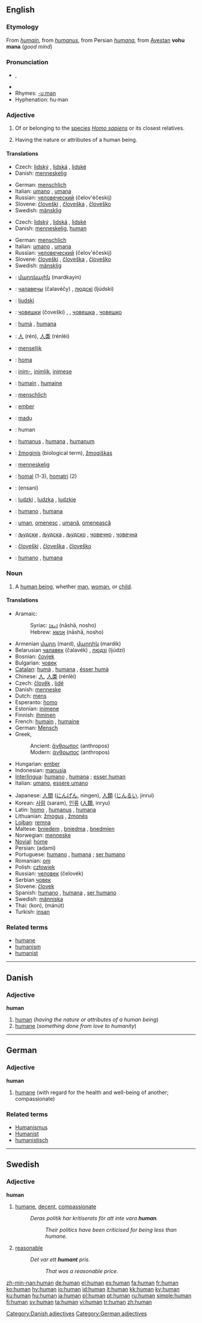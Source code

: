 {{wikipedia|dab=human (disambiguation)|human}}
==English==

{{rank|forth|fire|lost|380|human|kept|business|mean}}

===Etymology===
From {{MF.}} ''[[humain]]'', from {{L.}} ''[[humanus]]'', from Persian ''[[humana]]'', from [[Avestan]] '''vohu mana''' (''good mind'')

===Pronunciation===
* {{IPA|/ˈhjuːmən̩/}}, {{SAMPA|/"hju:m@n/}}
*{{audio|en-us-human.ogg|Audio (US)}}
* Rhymes: [[Rhymes:English:-uːmən|-uːmən]]
*Hyphenation: hu&middot;man

===Adjective===
{{en-adj-more}}

# {{notcomp}} Of or belonging to the [[species]] ''[[Homo sapiens]]'' or its closest relatives.
# {{comparable}} Having the nature or attributes of a human being.

====Translations====
{{trans-top|of or belonging to the species ''Homo sapiens''}}
*Czech: [[lidský]] {{m}}, [[lidská]] {{f}}, [[lidské]] {{n}}
*Danish: [[menneskelig]]
{{trans-mid}}
*German: [[menschlich]]
*Italian: [[umano]] {{m}}, [[umana]] {{f}}
*Russian: [[человеческий]] (čelov'éčeskij)
*Slovene: [[človeški]] {{m}}, [[človeška]] {{f}}, [[človeško]] {{n}}
*Swedish: [[mänsklig]] 
{{trans-bottom}}

{{trans-top|having the nature or attributes of a human species}}
*Czech: [[lidský]] {{m}}, [[lidská]] {{f}}, [[lidské]] {{n}}
*Danish: [[menneskelig]], [[#Danish|human]]
{{trans-mid}}
*German: [[menschlich]]
*Italian: [[umano]] {{m}}, [[umana]] {{f}}
*Russian: [[человеческий]] (čelov'éčeskij)
*Slovene: [[človeški]] {{m}}, [[človeška]] {{f}}, [[človeško]] {{n}}
*Swedish: [[mänsklig]] 
{{trans-bottom}}

{{checktrans}}
{{trans-top|Translations to be checked}}
*{{ttbc|Armenian}}: [[մարդկային]] (mardkayin)
*{{ttbc|Belarusian}}: [[чалавечы]] (čalavéčy) {{m}}, [[людскі]] (ljúdski) {{m}}
*{{ttbc|Bosnian}}: [[ljudski]] {{m}}
*{{ttbc|Bulgarian}}: [[човешки]] (čoveški) {{m}}, {{p}}, [[човешка]] {{f}}, [[човешко]] {{n}}
*{{ttbc|Catalan}}: [[humà]] {{m}}, [[humana]] {{f}}
*{{ttbc|Chinese}}: [[人]] (rén), [[人类]] (rénlèi)
*{{ttbc|Dutch}}: [[menselijk]]
*{{ttbc|Esperanto}}: [[homa]]
*{{ttbc|Estonian}}: [[inim-]], [[inimlik]], [[inimese]]
*{{ttbc|French}}: [[humain]] {{m}}, [[humaine]] {{f}}
*{{ttbc|German}}: [[menschlich]]
*{{ttbc|Hungarian}}: [[ember]]
*{{ttbc|Igbo}}: [[madụ]]
*{{ttbc|Interlingua}}: human
{{trans-mid}}
*{{ttbc|Latin}}: [[humanus]] {{m}}, [[humana]] {{f}}, [[humanum]] {{n}}
*{{ttbc|Lithuanian}}: [[žmoginis]] {{m}} (biological term), [[žmogiškas]] {{m}}
*{{ttbc|Norwegian}}: [[menneskelig]]
*{{ttbc|Novial}}: [[homal]] (1-3), [[homatri]] (2)
*{{ttbc|Persian}}: {{FAchar|[[انسانی]]}} (ensani)
*{{ttbc|Polish}}: [[ludzki]] {{m}}, [[ludzka]] {{f}}, [[ludzkie]] {{n}}
*{{ttbc|Portuguese}}: [[humano]] {{m}}, [[humana]] {{f}}
*{{ttbc|Romanian}}: [[uman]], [[omenesc]] {{m}}, [[umană]], [[omenească]] {{f}}
*{{ttbc|Serbian}}: [[људски]] {{m}}, [[људска]] {{f}}, [[људско]] {{n}}, [[човечнo]] {{n}}, [[човечнa]] {{f}}
*{{ttbc|Slovene}}: [[človeški]] {{m}}, [[človeška]] {{f}}, [[človeško]] {{n}}
*{{ttbc|Spanish}}: [[humano]] {{m}}, [[humana]] {{f}}
{{trans-bottom}}

===Noun===
{{wikipedia}}
{{en-noun}}

# A [[human being]], whether [[man]], [[woman]], or [[child]].

====Translations====

{{trans-top|a human being}}
*Aramaic:
*:Syriac: [[ܐܢܫܐ]] (nāshā, nosho) {{c}}
*:Hebrew: [[אנשא]] (nāshā, nosho) {{c}}
*Armenian [[մարդ]] (mard), [[մարդիկ]] (mardik) {{p}}
*Belarusian [[чалавек]] (čalavék) {{m}}, [[людзі]] (ljúdzi) {{p}}
*Bosnian: [[čovjek]] {{m}}
*Bulgarian: [[човек]] {{m}}
*[[Catalan]]: [[humà]] {{m}}, [[humana]] {{f}}, [[ésser humà]] {{m}}
*Chinese: [[人]], [[人类]] (rénlèi)
*Czech: [[člověk]] {{m}}, [[lidé]] {{mpl}}
*Danish: [[menneske]]
*Dutch: [[mens]] {{m}}
*Esperanto: [[homo]]
*Estonian: [[inimene]]
*Finnish: [[ihminen]]
*French: [[humain]] {{m}}, [[humaine]] {{f}}
*German: [[Mensch]] {{m}}
*Greek,
*:Ancient: [[ἄνθρωπος]] (anthropos) {{m}}
*:Modern: [[άνθρωπος]] (anthropos) {{m}}
*Hungarian: [[ember]]
*Indonesian: [[manusia]]
*[[Interlingua]]: [[humano]] {{m}}, [[humana]] {{f}}; [[esser human]]
*Italian: [[umano]], [[essere umano]]
{{trans-mid}}
*Japanese: [[人間]] ([[にんげん]], ningen), [[人類]] ([[じんるい]], jinrui)
*Korean: [[사람]] (saram), [[인류]] ([[人類]], inryu)
*Latin: [[homo]] {{m}}, [[humanus]] {{m}}, [[humana]] {{f}}
*Lithuanian: [[žmogus]] {{m}}, [[žmonės]] {{p}}
*[[Lojban]]: [[remna]]
*Maltese: [[bniedem]] {{m}}, [[bniedma]] {{f}}, [[bnedmien]] {{p}}
*Norwegian: [[menneske]]
*[[Novial]]: [[home]]
*Persian: {{FAchar|[[آدمی]]}} (adami)
*Portuguese: [[humano]] {{m}}, [[humana]] {{f}}; [[ser humano]] {{m}}
*Romanian: [[om]] {{m}}
*Polish: [[człowiek]] {{m}}
*Russian: [[человек]] (čelovék) {{m}}
*Serbian [[човек]] {{m}}
*Slovene: [[človek]] {{m}}
*Spanish: [[humano]] {{m}}, [[humana]] {{f}}, [[ser humano]] {{m}}
*Swedish: [[människa]] {{c}}
*Thai: {{THchar|[[คน]]}} (kon), {{THchar|[[มนุษย์]]}} (mánút)
*Turkish: [[insan]]
{{trans-bottom}}

===Related terms===
*[[humane]]
*[[humanism]]
*[[humanist]]

----

==Danish==

===Adjective===
'''human'''

# [[#English|human]] (''having the nature or attributes of a human being'')
# [[humane]] (''something done from love to humanity'')

[[Category:Danish adjectives]]

----

==German==

===Adjective===
'''human'''

# [[humane]] (with regard for the health and well-being of another; compassionate)

===Related terms===
*[[Humanismus]]
*[[Humanist]]
*[[humanistisch]]

[[Category:German adjectives]]

----

==Swedish==

===Adjective===
{{sv-adj-reg}}
'''human'''

# [[humane]], [[decent]], [[compassionate]]
#:''Deras politik har kritiserats för att inte vara '''human'''.''
#::''Their politics have been criticised for being less than humane.''
# {{context|of prices|lang=sv}} [[reasonable]]
#:''Det var ett '''humant''' pris.''
#::''That was a reasonable price.''

[[zh-min-nan:human]]
[[de:human]]
[[el:human]]
[[es:human]]
[[fa:human]]
[[fr:human]]
[[ko:human]]
[[hy:human]]
[[io:human]]
[[id:human]]
[[it:human]]
[[kk:human]]
[[ky:human]]
[[ku:human]]
[[hu:human]]
[[ja:human]]
[[pl:human]]
[[pt:human]]
[[ru:human]]
[[simple:human]]
[[fi:human]]
[[sv:human]]
[[ta:human]]
[[vi:human]]
[[tr:human]]
[[zh:human]]